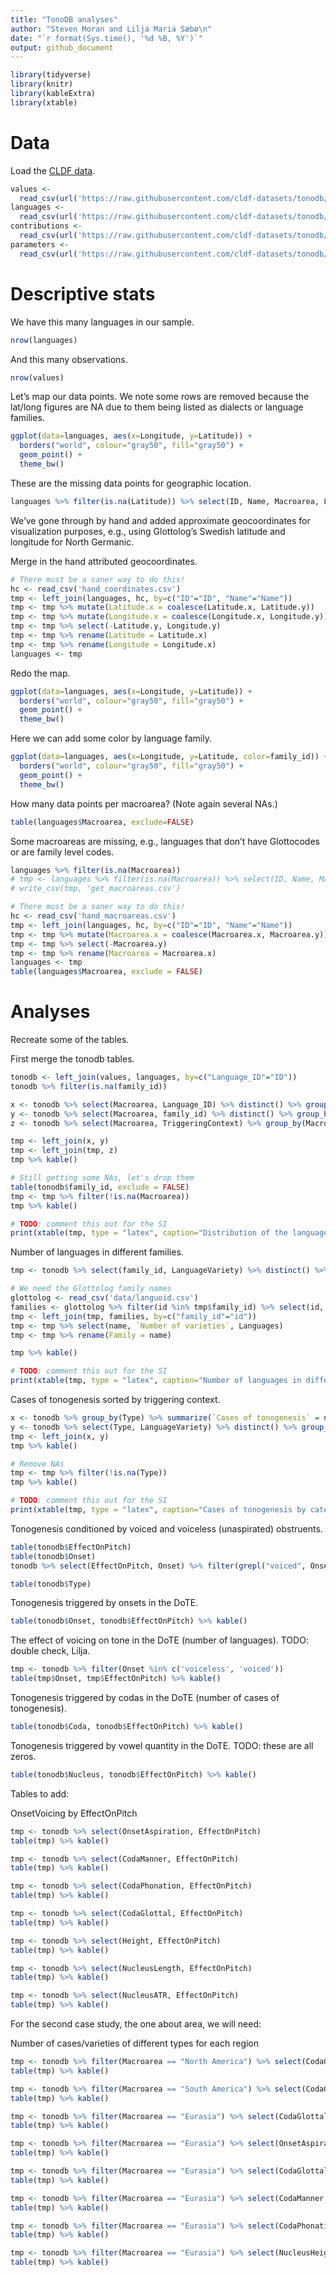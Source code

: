 ```yaml
---
title: "TonoDB analyses"
author: "Steven Moran and Lilja Maria Sæbø\n"
date: "`r format(Sys.time(), '%d %B, %Y')`"
output: github_document
---
```


```r
library(tidyverse)
library(knitr)
library(kableExtra)
library(xtable)
```

# Data

Load the [CLDF data](https://github.com/cldf-datasets/tonodb/).

```r
values <- 
  read_csv(url('https://raw.githubusercontent.com/cldf-datasets/tonodb/main/cldf/values.csv'))
languages <- 
  read_csv(url('https://raw.githubusercontent.com/cldf-datasets/tonodb/main/cldf/languages.csv'))
contributions <- 
  read_csv(url('https://raw.githubusercontent.com/cldf-datasets/tonodb/main/cldf/contributions.csv'))
parameters <- 
  read_csv(url('https://raw.githubusercontent.com/cldf-datasets/tonodb/main/cldf/parameters.csv'))
```


# Descriptive stats

We have this many languages in our sample.

```r
nrow(languages)
```

And this many observations.

```r
nrow(values)
```

Let's map our data points. We note some rows are removed because the lat/long figures are NA due to them being listed as dialects or language families.

```r
ggplot(data=languages, aes(x=Longitude, y=Latitude)) + 
  borders("world", colour="gray50", fill="gray50") + 
  geom_point() +
  theme_bw()
```

These are the missing data points for geographic location.

```r
languages %>% filter(is.na(Latitude)) %>% select(ID, Name, Macroarea, Latitude, Longitude) %>% kable()
```

We've gone through by hand and added approximate geocoordinates for visualization purposes, e.g., using Glottolog's Swedish latitude and longitude for North Germanic.

Merge in the hand attributed geocoordinates.

```r
# There must be a saner way to do this!
hc <- read_csv('hand_coordinates.csv')
tmp <- left_join(languages, hc, by=c("ID"="ID", "Name"="Name"))
tmp <- tmp %>% mutate(Latitude.x = coalesce(Latitude.x, Latitude.y))
tmp <- tmp %>% mutate(Longitude.x = coalesce(Longitude.x, Longitude.y))
tmp <- tmp %>% select(-Latitude.y, Longitude.y)
tmp <- tmp %>% rename(Latitude = Latitude.x)
tmp <- tmp %>% rename(Longitude = Longitude.x)
languages <- tmp
```

Redo the map.

```r
ggplot(data=languages, aes(x=Longitude, y=Latitude)) + 
  borders("world", colour="gray50", fill="gray50") + 
  geom_point() +
  theme_bw()
```

Here we can add some color by language family.

```r
ggplot(data=languages, aes(x=Longitude, y=Latitude, color=family_id)) + 
  borders("world", colour="gray50", fill="gray50") + 
  geom_point() +
  theme_bw()
```

How many data points per macroarea? (Note again several NAs.)

```r
table(languages$Macroarea, exclude=FALSE)
```

Some macroareas are missing, e.g., languages that don't have Glottocodes or are family level codes.

```r
languages %>% filter(is.na(Macroarea))
# tmp <- languages %>% filter(is.na(Macroarea)) %>% select(ID, Name, Macroarea)
# write_csv(tmp, 'get_macroareas.csv')

# There must be a saner way to do this!
hc <- read_csv('hand_macroareas.csv')
tmp <- left_join(languages, hc, by=c("ID"="ID", "Name"="Name"))
tmp <- tmp %>% mutate(Macroarea.x = coalesce(Macroarea.x, Macroarea.y))
tmp <- tmp %>% select(-Macroarea.y)
tmp <- tmp %>% rename(Macroarea = Macroarea.x)
languages <- tmp
table(languages$Macroarea, exclude = FALSE)
```




# Analyses

Recreate some of the tables.

First merge the tonodb tables.

```r
tonodb <- left_join(values, languages, by=c("Language_ID"="ID"))
tonodb %>% filter(is.na(family_id))
```

```r
x <- tonodb %>% select(Macroarea, Language_ID) %>% distinct() %>% group_by(Macroarea) %>% summarise(Languages = n())
y <- tonodb %>% select(Macroarea, family_id) %>% distinct() %>% group_by(Macroarea) %>% summarize(Families = n())
z <- tonodb %>% select(Macroarea, TriggeringContext) %>% group_by(Macroarea) %>% summarize(`Cases of tonogenesis` = n())

tmp <- left_join(x, y)
tmp <- left_join(tmp, z)
tmp %>% kable()

# Still getting some NAs, let's drop them
table(tonodb$family_id, exclude = FALSE)
tmp <- tmp %>% filter(!is.na(Macroarea))
tmp %>% kable()

# TODO: comment this out for the SI
print(xtable(tmp, type = "latex", caption="Distribution of the languages, families and cases of tonogenesis across different areas"), include.rownames=FALSE)
```

Number of languages in different families.

```r
tmp <- tonodb %>% select(family_id, LanguageVariety) %>% distinct() %>% arrange(family_id, LanguageVariety) %>% group_by(family_id) %>% summarize(`Number of varieties` = n(), Languages = str_c(LanguageVariety, collapse=", "))

# We need the Glottolog family names
glottolog <- read_csv('data/languoid.csv')
families <- glottolog %>% filter(id %in% tmp$family_id) %>% select(id, name)
tmp <- left_join(tmp, families, by=c("family_id"="id"))
tmp <- tmp %>% select(name, `Number of varieties`, Languages)
tmp <- tmp %>% rename(Family = name)

tmp %>% kable()

# TODO: comment this out for the SI
print(xtable(tmp, type = "latex", caption="Number of languages in different language families"), include.rownames=FALSE)
```

Cases of tonogenesis sorted by triggering context.

```r
x <- tonodb %>% group_by(Type) %>% summarize(`Cases of tonogenesis` = n()) %>% arrange()
y <- tonodb %>% select(Type, LanguageVariety) %>% distinct() %>% group_by(Type) %>% summarize(`Number of languages` = n()) %>% arrange()
tmp <- left_join(x, y)
tmp %>% kable()

# Remove NAs
tmp <- tmp %>% filter(!is.na(Type))
tmp %>% kable()

# TODO: comment this out for the SI
print(xtable(tmp, type = "latex", caption="Cases of tonogenesis by category"), include.rownames=FALSE)
```

Tonogenesis conditioned by voiced and voiceless (unaspirated) obstruents.

```r
table(tonodb$EffectOnPitch)
table(tonodb$Onset)
tonodb %>% select(EffectOnPitch, Onset) %>% filter(grepl("voiced", Onset))
```


```r
table(tonodb$Type)

```



<!-- -------------------------------------------------------------------------- -->

Tonogenesis triggered by onsets in the DoTE.

```r
table(tonodb$Onset, tonodb$EffectOnPitch) %>% kable()
```

The effect of voicing on tone in the DoTE (number of languages). TODO: double check, Lilja.

```r
tmp <- tonodb %>% filter(Onset %in% c('voiceless', 'voiced'))
table(tmp$Onset, tmp$EffectOnPitch) %>% kable()
```

Tonogenesis triggered by codas in the DoTE (number of cases of tonogenesis).

```r
table(tonodb$Coda, tonodb$EffectOnPitch) %>% kable()
```

Tonogenesis triggered by vowel quantity in the DoTE. TODO: these are all zeros.

```r
table(tonodb$Nucleus, tonodb$EffectOnPitch) %>% kable()
```

Tables to add:

OnsetVoicing by EffectOnPitch

```r
tmp <- tonodb %>% select(OnsetAspiration, EffectOnPitch)
table(tmp) %>% kable()
```

```r
tmp <- tonodb %>% select(CodaManner, EffectOnPitch)
table(tmp) %>% kable()
```


```r
tmp <- tonodb %>% select(CodaPhonation, EffectOnPitch)
table(tmp) %>% kable()
```


```r
tmp <- tonodb %>% select(CodaGlottal, EffectOnPitch)
table(tmp) %>% kable()
```


```r
tmp <- tonodb %>% select(Height, EffectOnPitch)
table(tmp) %>% kable()
```


```r
tmp <- tonodb %>% select(NucleusLength, EffectOnPitch)
table(tmp) %>% kable()
```

```r
tmp <- tonodb %>% select(NucleusATR, EffectOnPitch)
table(tmp) %>% kable()
```

For the second case study, the one about area, we will need:

Number of cases/varieties of different types for each region

```r
tmp <- tonodb %>% filter(Macroarea == "North America") %>% select(CodaGlottal, EffectOnPitch)
table(tmp) %>% kable()
```

```r
tmp <- tonodb %>% filter(Macroarea == "South America") %>% select(CodaGlottal, EffectOnPitch)
table(tmp) %>% kable()
```

```r
tmp <- tonodb %>% filter(Macroarea == "Eurasia") %>% select(CodaGlottal, EffectOnPitch)
table(tmp) %>% kable()
```

```r
tmp <- tonodb %>% filter(Macroarea == "Eurasia") %>% select(OnsetAspiration, EffectOnPitch)
table(tmp) %>% kable()
```


```r
tmp <- tonodb %>% filter(Macroarea == "Eurasia") %>% select(CodaGlottal, EffectOnPitch)
table(tmp) %>% kable()
```


```r
tmp <- tonodb %>% filter(Macroarea == "Eurasia") %>% select(CodaManner, EffectOnPitch)
table(tmp) %>% kable()
```


```r
tmp <- tonodb %>% filter(Macroarea == "Eurasia") %>% select(CodaPhonation, EffectOnPitch)
table(tmp) %>% kable()
```


```r
tmp <- tonodb %>% filter(Macroarea == "Eurasia") %>% select(NucleusHeight, EffectOnPitch)
table(tmp) %>% kable()
```

